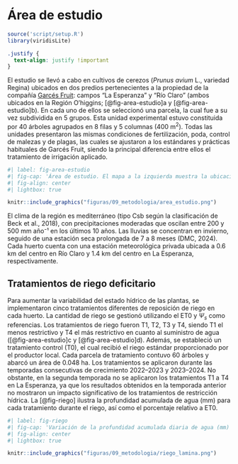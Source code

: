 # Área de estudio

```r
source('script/setup.R')
library(viridisLite)
```

```css
.justify {
  text-align: justify !important
}
```

::: justify
El estudio se llevó a cabo en cultivos de cerezos (*Prunus avium* L., variedad Regina) ubicados en dos predios pertenecientes a la propiedad de la compañía [Garcés Fruit](https://garcesfruit.com){target="blank"}: campos "La Esperanza" y "Río Claro" (ambos ubicados en la Región O'higgins; [@fig-area-estudio]a y [@fig-area-estudio]b). En cada uno de ellos se seleccionó una parcela, la cual fue a su vez subdividida en 5 grupos. Esta unidad experimental estuvo constituida por 40 árboles agrupados en 8 filas y 5 columnas (400 m^2^). Todas las unidades presentaron las mismas condiciones de fertilización, poda, control de malezas y de plagas, las cuales se ajustaron a los estándares y prácticas habituales de Garcés Fruit, siendo la principal diferencia entre ellos el tratamiento de irrigación aplicado.

```r
#| label: fig-area-estudio
#| fig-cap: 'Área de estudio. El mapa a la izquierda muestra la ubicación de los huertos en la región central de Chile. Los mapas a la derecha muestran los huertos en (a) Rio Claro y (b) La Esperanza, y (c) y (d) representan los tratamientos de riego (T0, T1, T2, T3, T4). Los puntos rojos y azules representan los árboles experimentales seleccionados para las temporadas 2022-2023 y 2023-2024, respectivamente, mientras que los puntos amarillos indican los árboles seleccionados para ambas temporadas.'
#| fig-align: center
#| lightbox: true

knitr::include_graphics("figuras/09_metodologia/area_estudio.png")
```

El clima de la región es mediterráneo (tipo Csb según la clasificación de Beck et al., 2018), con precipitaciones moderadas que oscilan entre 200 y 500 mm año⁻¹ en los últimos 10 años. Las lluvias se concentran en invierno, seguido de una estación seca prolongada de 7 a 8 meses (DMC, 2024). Cada huerto cuenta con una estación meteorológica privada ubicada a 0.6 km del centro en Río Claro y 1.4 km del centro en La Esperanza, respectivamente.
:::

## Tratamientos de riego deficitario

::: justify
Para aumentar la variabilidad del estado hídrico de las plantas, se implementaron cinco tratamientos diferentes de reposición de riego en cada huerto. La cantidad de riego se gestionó utilizando el ET0 y $\Psi_s$ como referencias. Los tratamientos de riego fueron T1, T2, T3 y T4, siendo T1 el menos restrictivo y T4 el más restrictivo en cuanto al suministro de agua ([@fig-area-estudio]c y [@fig-area-estudio]d). Además, se estableció un tratamiento control (T0), el cual recibió el riego estándar proporcionado por el productor local. Cada parcela de tratamiento contuvo 60 árboles y abarcó un área de 0.048 ha. Los tratamientos se aplicaron durante las temporadas consecutivas de crecimiento 2022–2023 y 2023–2024. No obstante, en la segunda temporada no se aplicaron los tratamientos T1 a T4 en La Esperanza, ya que los resultados obtenidos en la temporada anterior no mostraron un impacto significativo de los tratamientos de restricción hídrica. La [@fig-riego] ilustra la profundidad acumulada de agua (mm) para cada tratamiento durante el riego, así como el porcentaje relativo a ET0.

```r
#| label: fig-riego
#| fig-cap: 'Variación de la profundidad acumulada diaria de agua (mm) aplicada por riego por tratamiento en comparación con la evapotranspiración de referencia (ET0). El punto de inicio para la acumulación de ET0 corresponde al primer día de riego para cada huerto y temporada.'
#| fig-align: center
#| lightbox: true

knitr::include_graphics("figuras/09_metodologia/riego_lamina.png")
```
:::
